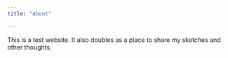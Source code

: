 ---
title: "About"

---

This is a test website. It also doubles as a place to share my sketches and other thoughts. 
